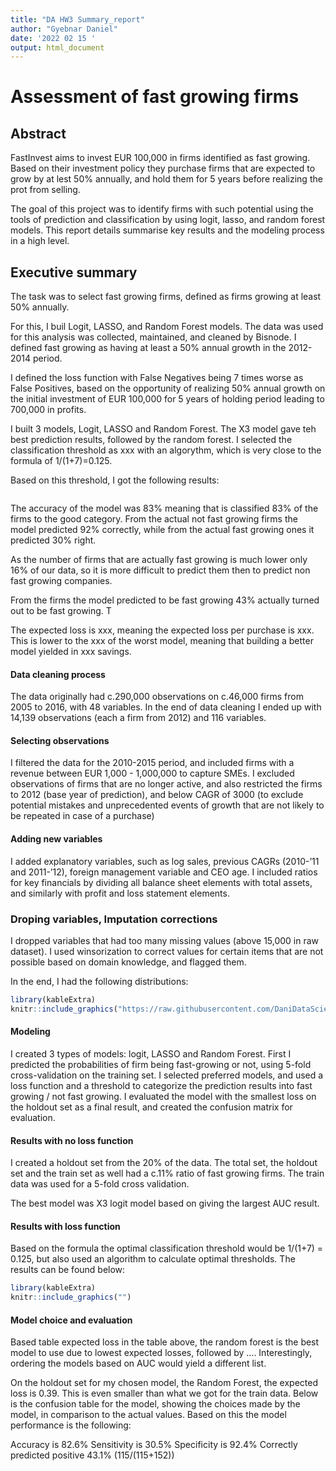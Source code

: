 ```yaml
---
title: "DA HW3 Summary_report"
author: "Gyebnar Daniel"
date: '2022 02 15 '
output: html_document
---
```


# Assessment of fast growing firms

## Abstract
FastInvest aims to invest EUR 100,000 in firms identified as fast growing. 
Based on their investment policy they purchase firms that are expected to grow by at lest 50% annually, and hold them for 5 years before realizing the prot from selling.

The goal of this project was to identify firms with such potential using the tools of prediction and classification by using logit, lasso, and random forest models. This report details summarise key results and the modeling process in a high level.

## Executive summary

The task was to select fast growing firms, defined as firms growing at least 50% annually.

For this, I buil Logit, LASSO, and Random Forest models. The data was used for this analysis was collected, maintained, and cleaned by Bisnode. I defined fast growing as having at least a 50% annual growth in the 2012-2014 period.

I defined the loss function with False Negatives being 7 times worse as False Positives, based on the opportunity of realizing 50% annual growth on the initial investment of EUR 100,000 for 5 years of holding period leading to 700,000 in profits.


I built 3 models, Logit, LASSO and Random Forest. The X3 model gave teh best prediction results, followed by the random forest. I selected the classification threshold as xxx with an algorythm, which is very close to the formula of 1/(1+7)=0.125. 

Based on this threshold, I got the following results:
```r

```

The accuracy of the model was 83% meaning that is classified 83% of the firms to the good category. From the actual not fast growing firms the model predicted 92% correctly, while from the actual fast growing ones it predicted 30% right. 

As the number of firms that are actually fast growing is much lower only 16% of our data, so it is more difficult to predict them then to predict non fast growing companies.

From the firms the model predicted to be fast growing 43% actually turned out to be fast growing. T

The expected loss is xxx, meaning the expected loss per purchase is xxx. This is lower to the xxx of the worst model, meaning that building a better model yielded in xxx savings.

#### Data cleaning process
The data originally had c.290,000 observations on c.46,000 firms from 2005 to 2016, with 48 variables. In the end of data cleaning I ended up with 14,139 observations (each a firm from 2012) and 116 variables.

#### Selecting observations
I filtered the data for the 2010-2015 period, and included firms with a revenue between EUR 1,000 - 1,000,000 to capture SMEs. I excluded observations of firms that are no longer active, and also restricted the firms to 2012 (base year of prediction), and below CAGR of 3000 (to exclude potential mistakes and unprecedented events of growth that are not likely to be repeated in case of a purchase)

#### Adding new variables
I added explanatory variables, such as log sales, previous CAGRs (2010-'11 and 2011-'12), foreign management variable and CEO age. I included ratios for key financials by dividing all balance sheet elements with total assets, and similarly with profit and loss statement elements. 

### Droping variables, Imputation  corrections
I dropped variables that had too many missing values (above 15,000 in raw dataset). I used winsorization to correct values for certain items that are not possible based on domain knowledge, and flagged them.

In the end, I had the following distributions:
```r
library(kableExtra)
knitr::include_graphics("https://raw.githubusercontent.com/DaniDataScience/DA_3/main/DA3/Assignment_3/plot_cagr_hist.png")
```

#### Modeling
I created 3 types of models: logit, LASSO and Random Forest. First I predicted the probabilities of firm being fast-growing or not, using 5-fold cross-validation on the training set. I selected preferred models, and used a loss function and a threshold to categorize the prediction results into fast growing / not fast growing. I evaluated the model with the smallest loss on the holdout set as a final result, and created the confusion matrix for evaluation. 

#### Results with no loss function 
I created a holdout set from the 20% of the data. The total set, the holdout set and the train set as well had a c.11% ratio of fast growing firms. The train data was used for a 5-fold cross validation.

The best model was X3 logit model based on giving the largest AUC result. 

#### Results with loss function
Based on the formula the optimal classification threshold would be 1/(1+7) = 0.125, but also used an algorithm to calculate optimal thresholds. The results can be found below:

```r
library(kableExtra)
knitr::include_graphics("")

```

#### Model choice and evaluation
Based table expected loss in the table above, the random forest is the best model to use due to lowest expected losses, followed by .... Interestingly, ordering the models based on AUC would yield a different list.

On the holdout set for my chosen model, the Random Forest, the expected loss is 0.39. This is even smaller than what we got for the train data. Below is the confusion table for the model, showing the choices made by the model, in comparison to the actual values. Based on this the model performance is the following:

Accuracy is 82.6%
Sensitivity is 30.5%
Specificity is 92.4%
Correctly predicted positive 43.1% (115/(115+152))

